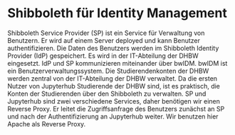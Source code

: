 # Shibboleth für Identity Management
Shibboleth Service Provider (SP) ist ein Service für Verwaltung von Benutzern. Er wird auf einem Server deployed und kann Benutzer authentifizieren. Die Daten des Benutzers werden im Shibboleth Identity Provider (IdP) gespeichert. Es wird in der IT-Abteilung der DHBW eingesetzt. IdP und SP kommunizieren miteinander über bwIDM. bwIDM ist ein Benutzerverwaltungssystem. Die Studierendenkonten der DHBW werden zentral von der IT-Abteilung der DHBW verwaltet. Da die ersten Nutzer von Jupyterhub Studierende der DHBW sind, ist es praktisch, die Konten der Studierenden über den Shibboleth zu verwalten. SP und Jupyterhub sind zwei verschiedene Services, daher benötigen wir einen Reverse Proxy. Er leitet die Zugriffsanfrage des Benutzers zunächst an SP und nach der Authentifizierung an Jupyterhub weiter. Wir benutzen hier Apache als Reverse Proxy.
